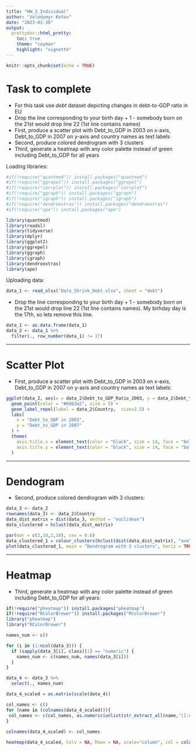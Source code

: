 ```yaml
---
title: "HW_3_Individual"
author: "Volodymyr Kotov"
date: "2023-01-30"
output: 
  prettydoc::html_pretty:
    toc: true
    theme: "cayman"
    highlight: "vignette"
---
```


```r
knitr::opts_chunk$set(echo = TRUE)
```


# Task to complete

- For this task use *debt* dataset depicting changes in debt-to-GDP ratio in EU
- Drop the line corresponding to your birth day + 1 - somebody born on the 21st would drop line 22 (1st line contains names)
- First, produce a scatter plot with Debt_to_GDP in 2003 on x-axis, Debt_to_GDP in 2007 on y-axis and country names as text labels
- Second, produce colored dendrogram with 3 clusters 
- Third, generate a heatmap with any color palette instead of green including Debt_to_GDP for all years

Loading libraries:

```r

#if(!require("quantmod")) install.packages("quantmod")
#if(!require("ggrepel")) install.packages("ggrepel")
#if(!require("corrplot")) install.packages("corrplot")
#if(!require("ggraph")) install.packages("ggraph")
#if(!require("igraph")) install.packages("igraph")
#if(!require("dendroextras")) install.packages("dendroextras")
#if(!require("ape")) install.packages("ape")

library(quantmod) 
library(readxl)
library(tidyverse)
library(dplyr)
library(ggplot2)
library(ggrepel)
library(ggraph)
library(igraph)
library(dendroextras)
library(ape)

```

Uploading data:

```r

data_1 <- read_xlsx("Data_Shrink_Debt.xlsx", sheet = "debt")

```


- Drop the line corresponding to your birth day + 1 - somebody born on the 21st would drop line 22 (1st line contains names). My birhday day is the 17th, so lets remove this line.

```r

data_1 <- as.data.frame(data_1)
data_2 <- data_1 %>% 
  filter(., row_number(data_1) != 17)

```

------------------------------------------------------------------------

# Scatter Plot

- First, produce a scatter plot with Debt_to_GDP in 2003 on x-axis, Debt_to_GDP in 2007 on y-axis and country names as text labels:

```r

ggplot(data_2, aes(x = data_2$Debt_to_GDP_Ratio_2003, y = data_2$Debt_to_GDP_Ratio_2007)) + 
  geom_point(color = "#69b3a2", size = 5) + 
  geom_label_repel(label = data_2$Country,  size=2.5) +
  labs(
    x = "Debt_to_GDP in 2003",
    y = "Debt_to_GDP in 2007"
  ) +
  theme(
    axis.title.x = element_text(color = "black", size = 14, face = "bold"),
    axis.title.y = element_text(color = "black", size = 14, face = "bold")
  )

```

------------------------------------------------------------------------

# Dendogram

- Second, produce colored dendrogram with 3 clusters:

```r

data_3 <- data_2
rownames(data_3) <- data_2$Country
data_dist_matrix = dist(data_3, method = "euclidean")
data_clustered = hclust(data_dist_matrix)

par(mar = c(2,10,2,10), cex = 0.6)
data_clustered_1 = colour_clusters(hclust(dist(data_dist_matrix), "ave"), 3, groupLabels = as.roman)
plot(data_clustered_1, main = "Dendrogram with 3 clusters", horiz = TRUE, type = "triangle")

```

------------------------------------------------------------------------

# Heatmap

- Third, generate a heatmap with any color palette instead of green including Debt_to_GDP for all years:

```r
if(!require("pheatmap")) install.packages("pheatmap")
if(!require("RColorBrewer")) install.packages("RColorBrewer")
library("pheatmap")
library("RColorBrewer")

names_num <- c()

for (i in (1:ncol(data_3))) {
  if (sapply(data_3[i], class)[1] == "numeric") {
    names_num <- c(names_num, names(data_3[i]))
  }
} 

data_4 <- data_3 %>% 
  select(., names_num)

data_4_scaled = as.matrix(scale(data_4))

col_names <- c()
for (name in (colnames(data_4_scaled))){
 col_names <- c(col_names, as.numeric(unlist(str_extract_all(name,"[[:digit:]]{4}"))))
}
    
colnames(data_4_scaled) <- col_names

heatmap(data_4_scaled, Colv = NA, Rowv = NA, scale="column", col = colorRampPalette(brewer.pal(8, "Blues"))(25), main="Debt to GDP ratio heatmap", cexRow = 0.9, cexCol = 0.9, xlab="year")

```



